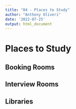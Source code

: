 ```yaml
---
title: "04 - Places to Study"
author: "Anthony Oliveri"
date: '2022-07-25'
output: html_document
---
```

# Places to Study

## Booking Rooms

## Interview Rooms

## Libraries